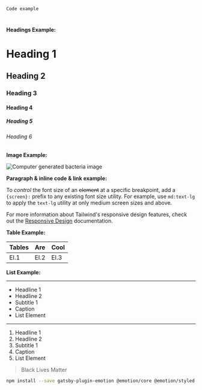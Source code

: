 
<MainContainer>

<Code>
  <pre className="language-tsx">Code example</pre>
</Code>

**Headings Example:**

# Heading 1

## Heading 2

### Heading 3

#### Heading 4

##### Heading 5

###### Heading 6

**Image Example:**

![Computer generated bacteria image](../imgs/bacteria.jpg)

**Paragraph & inline code & link example:**

To _control_ the font size of an ~~element~~ at a specific breakpoint, add a `{screen}:` prefix to any existing font size utility. For example, use `md:text-lg` to apply the `text-lg` utility at only medium screen sizes and above.

For more information about Tailwind's responsive design features, check out the [Responsive Design](https://tailwindcss.com/docs/responsive-design) documentation.

**Table Example:**

| Tables | Are  | Cool |
| ------ | ---- | ---- |
| El.1   | El.2 | El.3 |

**List Example:**

---

- Headline 1
- Headline 2
- Subtitle 1
- Caption
- List Element

---

1. Headline 1
2. Headline 2
3. Subtitle 1
4. Caption
5. List Element

> Black Lives Matter

```bash
npm install --save gatsby-plugin-emotion @emotion/core @emotion/styled
```

</MainContainer>
